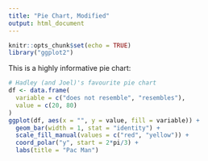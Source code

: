 ```yaml
---
title: "Pie Chart, Modified"
output: html_document
---
```


```r
knitr::opts_chunk$set(echo = TRUE)
library("ggplot2")
```

This is a highly informative pie chart:

```r
# Hadley (and Joel)'s favourite pie chart
df <- data.frame(
  variable = c("does not resemble", "resembles"),
  value = c(20, 80)
)
ggplot(df, aes(x = "", y = value, fill = variable)) +
  geom_bar(width = 1, stat = "identity") +
  scale_fill_manual(values = c("red", "yellow")) +
  coord_polar("y", start = 2*pi/3) +
  labs(title = "Pac Man")
```
